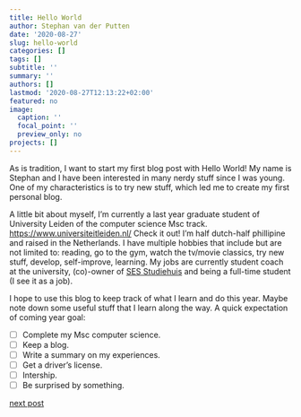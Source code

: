 ```yaml
---
title: Hello World
author: Stephan van der Putten
date: '2020-08-27'
slug: hello-world
categories: []
tags: []
subtitle: ''
summary: ''
authors: []
lastmod: '2020-08-27T12:13:22+02:00'
featured: no
image:
  caption: ''
  focal_point: ''
  preview_only: no
projects: []
---
```


As is tradition, I want to start my first blog post with Hello World! My name is Stephan and I have been interested in many nerdy stuff since I was young. One of my characteristics is to try new stuff, which led me to create my first personal blog. 

A little bit about myself, I'm currently a last year graduate student of University Leiden of the computer science Msc track. <https://www.universiteitleiden.nl/> Check it out! I'm half dutch-half phillipine and raised in the Netherlands. 
I have multiple hobbies that include but are not limited to: reading, go to the gym, watch the tv/movie classics, try new stuff, develop, self-improve, learning.
My jobs are currently student coach at the university, (co)-owner of [SES Studiehuis](https://www.sesstudiehuis.nl) and being a full-time student (I see it as a job).


I hope to use this blog to keep track of what I learn and do this year. Maybe note down some useful stuff that I learn along the way. A quick expectation of coming year goal:

- [ ] Complete my Msc computer science.
- [ ] Keep a blog.
- [ ] Write a summary on my experiences.
- [ ] Get a driver's license.
- [ ] Intership.
- [ ] Be surprised by something.

[next post](/2020/08/30/starting-the-year/)
